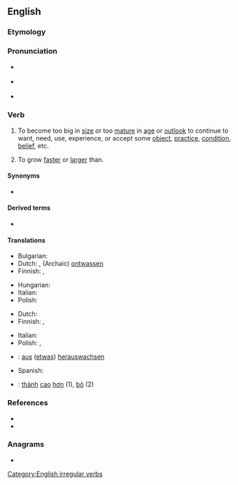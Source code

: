 ==English==

===Etymology===
{{prefix|en|out|grow}}

===Pronunciation===
* {{a|UK}} {{IPA|en|/ˌaʊtˈɡɹəʊ/}}
* {{a|US}} {{IPA|en|/ˌɑʊtˈɡɹoʊ/}}
* {{rhymes|en|əʊ}}

===Verb===
{{en-verb|outgrows|outgrowing|outgrew|outgrown}}

# {{lb|en|transitive}} To become too big in [[size]] or too [[mature]] in [[age]] or [[outlook]] to continue to want, need, use, experience, or accept some [[object]], [[practice]], [[condition]], [[belief]], etc.
#:{{ux|en|Poorer children often have to wear whatever an older silbing has '''outgrown'''.}}
#:{{ux|en|I used to have allergies but I '''outgrew''' all of them.}}
#:{{ux|en|Some people blame God for their troubles, but one must '''outgrow''' such notions.}}
# {{lb|en|transitive}} To grow [[faster]] or [[larger]] than.
#:{{ux|en|The best adapted plant varieties tend to '''outgrow''' those less adapted.}}

====Synonyms====
* {{l|en|grow out of}}
====Derived terms====
* {{l|en|outgrowth}}

====Translations====
{{trans-top|to become too big or mature for some object, practice, condition, belief, etc}}
* Bulgarian: {{t+|bg|надраствам}}
* Dutch: {{t+|nl|ontgroeien}}, (Archaic) [[ontwassen]]
* Finnish: {{t|fi|[[kasvaa]] [[ulos]]}}, {{t|fi|[[kasvaa]] [[pois]]}}
{{trans-mid}}
* Hungarian: {{t+|hu|kinő}}
* Italian: {{t+|it|superare}}
* Polish: {{t+|pl|wyrastać}}
{{trans-bottom}}

{{trans-top|to grow faster or taller than someone or something else}}
* Dutch: {{t+|nl|ontgroeien}}
* Finnish: {{t|fi|[[kasvaa]] [[nopeammin]]}}, {{t|fi|[[kasvaa]] [[isompi|isommaksi]]}}
{{trans-mid}}
* Italian: {{t+|it|superare}}
* Polish: {{t|pl|przerastać}}, {{t|pl|przerosnąć|pf}}
{{trans-bottom}}

{{checktrans-top}}
* {{ttbc|de}}: [[aus]] ([[etwas]]) [[herauswachsen]]
* Spanish: {{t-check|es|crecer más que}}
{{trans-mid}}
* {{ttbc|vi}}: [[thành#Vietnamese|thành]] [[cao#Vietnamese|cao]] [[hơn]] (1), [[bỏ]] (2)
{{trans-bottom}}

===References===
* {{R:Century 1911}}
* {{R:Webster 1913}}

===Anagrams===
* {{anagrams|en|a=goortuw|grow out}}

[[Category:English irregular verbs]]